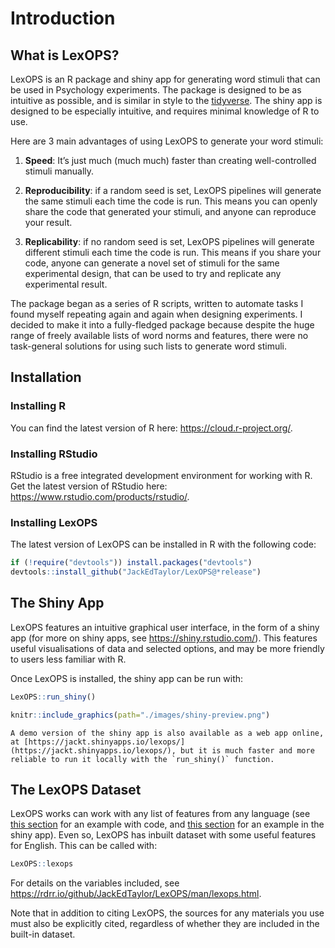 # Introduction

## What is LexOPS?

LexOPS is an R package and shiny app for generating word stimuli that can be used in Psychology experiments. The package is designed to be as intuitive as possible, and is similar in style to the [tidyverse](https://www.tidyverse.org/). The shiny app is designed to be especially intuitive, and requires minimal knowledge of R to use.

Here are 3 main advantages of using LexOPS to generate your word stimuli:

1. **Speed**: It's just much (much much) faster than creating well-controlled stimuli manually.

2. **Reproducibility**: if a random seed is set, LexOPS pipelines will generate the same stimuli each time the code is run. This means you can openly share the code that generated your stimuli, and anyone can reproduce your result.

3. **Replicability**: if no random seed is set, LexOPS pipelines will generate different stimuli each time the code is run. This means if you share your code, anyone can generate a novel set of stimuli for the same experimental design, that can be used to try and replicate any experimental result.

The package began as a series of R scripts, written to automate tasks I found myself repeating again and again when designing experiments. I decided to make it into a fully-fledged package because despite the huge range of freely available lists of word norms and features, there were no task-general solutions for using such lists to generate word stimuli.

## Installation

### Installing R {-}

You can find the latest version of R here: [https://cloud.r-project.org/](https://cloud.r-project.org/).

### Installing RStudio {-}

RStudio is a free integrated development environment for working with R. Get the latest version of RStudio here: [https://www.rstudio.com/products/rstudio/](https://www.rstudio.com/products/rstudio/).

### Installing LexOPS {-}

The latest version of LexOPS can be installed in R with the following code:

```r
if (!require("devtools")) install.packages("devtools")
devtools::install_github("JackEdTaylor/LexOPS@*release")
```

## The Shiny App

LexOPS features an intuitive graphical user interface, in the form of a shiny app (for more on shiny apps, see [https://shiny.rstudio.com/](https://shiny.rstudio.com/)). This features useful visualisations of data and selected options, and may be more friendly to users less familiar with R.

Once LexOPS is installed, the shiny app can be run with:

```r
LexOPS::run_shiny()
```

```r
knitr::include_graphics(path="./images/shiny-preview.png")
```

```block
A demo version of the shiny app is also available as a web app online, at [https://jackt.shinyapps.io/lexops/](https://jackt.shinyapps.io/lexops/), but it is much faster and more reliable to run it locally with the `run_shiny()` function.
```

## The LexOPS Dataset

LexOPS works can work with any list of features from any language (see [this section](the-generate-pipeline.html#custom-dataframes) for an example with code, and [this section](lexops-shiny-app.html#custom-variables) for an example in the shiny app). Even so, LexOPS has inbuilt dataset with some useful features for English. This can be called with:

```r
LexOPS::lexops
```

For details on the variables included, see [https://rdrr.io/github/JackEdTaylor/LexOPS/man/lexops.html](https://rdrr.io/github/JackEdTaylor/LexOPS/man/lexops.html).

Note that in addition to citing LexOPS, the sources for any materials you use must also be explicitly cited, regardless of whether they are included in the built-in dataset.
